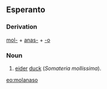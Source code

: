 ==Esperanto==
===Derivation===
[[mola|mol-]] + [[anaso|anas-]] + [[-o]]
===Noun===
# [[eider]] [[duck]] (''Somateria mollissima'').

[[eo:molanaso]]